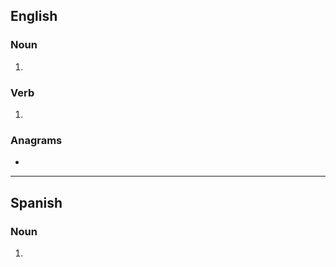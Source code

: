 ==English==

===Noun===
{{head|en|noun form}}

# {{plural of|en|flux}}

===Verb===
{{head|en|verb form}}

# {{en-third-person singular of|flux}}

===Anagrams===
* {{anagrams|en|a=eflsux|flexus|sexful}}

----

==Spanish==

===Noun===
{{head|es|noun form|g=m-p}}

# {{noun form of|es|flux||p}}